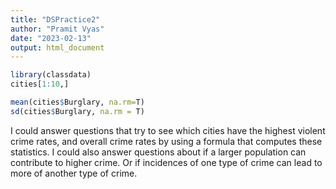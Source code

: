 ---
title: "DSPractice2"
author: "Pramit Vyas"
date: "2023-02-13"
output: html_document
---

```{R}
library(classdata)
cities[1:10,]

mean(cities$Burglary, na.rm=T)
sd(cities$Burglary, na.rm = T)
```

I could answer questions that try to see which cities have the highest violent crime rates, and overall crime rates by using a formula that computes these statistics. I could also answer questions about if a larger population can contribute to higher crime. Or if incidences of one type of crime can lead to more of another type of crime.
